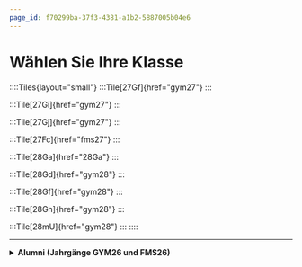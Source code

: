 ```yaml
---
page_id: f70299ba-37f3-4381-a1b2-5887005b04e6
---
```

# Wählen Sie Ihre Klasse

::::Tiles{layout="small"}
:::Tile[27Gf]{href="gym27"}
:::

:::Tile[27Gi]{href="gym27"}
:::

:::Tile[27Gj]{href="gym27"}
:::

:::Tile[27Fc]{href="fms27"}
:::

:::Tile[28Ga]{href="28Ga"}
:::

:::Tile[28Gd]{href="gym28"}
:::

:::Tile[28Gf]{href="gym28"}
:::

:::Tile[28Gh]{href="gym28"}
:::

:::Tile[28mU]{href="gym28"}
:::
::::

---

<details>
  <summary><b>Alumni (Jahrgänge GYM26 und FMS26)</b></summary>
  ::::Tiles{layout="small"}
  :::Tile[26b]{href="gym2"}
  :::

  :::Tile[26d]{href="gym2"}
  :::

  :::Tile[26f]{href="gym2"}
  :::

  :::Tile[26Fb]{href="fms1"}
  :::
  ::::
</details>
